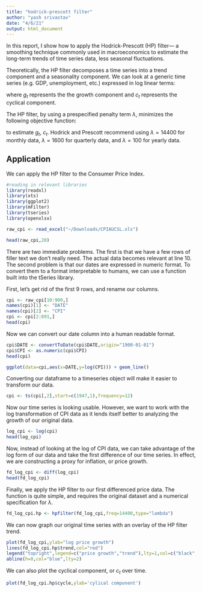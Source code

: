 ```yaml
---
title: "hodrick-prescott filter"
author: "yash srivastav"
date: "4/6/21"
output: html_document
---
```

In this report, I show how to apply the Hodrick-Prescott (HP) filter— a smoothing technique commonly used in macroeconomics to estimate the long-term trends of time series data, less seasonal fluctuations. 

Theoretically, the HP filter decomposes a time series into a trend component and a seasonality component. We can look at a generic time series (e.g. GDP, unemployment, etc.) expressed in log linear terms:

\begin{equation}
\text{log} y_t = g_t + c_t
\end{equation}

where $g_t$ represents the the growth component and $c_t$ represents the cyclical component.

The HP filter, by using a prespecified penalty term $\lambda$, minimizes the following objective function:

\begin{equation}
\sum_{t=1}^{T}c_t^2 + \lambda \sum_{t=3}^{T}[(1-L)^2 g_t]^2
\end{equation}

to estimate $g_t$, $c_t$. Hodrick and Prescott recommend using $\lambda=14400$ for monthly data, $\lambda=1600$ for quarterly data, and $\lambda=100$ for yearly data. 

## Application

We can apply the HP filter to the Consumer Price Index.

```r
#reading in relevant libraries
library(readxl)
library(xts)
library(ggplot2)
library(mFilter)
library(tseries)
library(openxlsx)
```


```r
raw_cpi <- read_excel("~/Downloads/CPIAUCSL.xls")
```

```r
head(raw_cpi,20)
```
There are two immediate problems. The first is that we have a few rows of filler text we don't really need. The actual data becomes relevant at line 10. The second problem is that our dates are expressed in numeric format. To convert them to a format interpretable to humans, we can use a function built into the tSeries library.

First, let's get rid of the first 9 rows, and rename our columns.
```r
cpi <- raw_cpi[10:900,]
names(cpi)[1] <- "DATE"
names(cpi)[2] <- "CPI"
cpi <- cpi[2:891,]
head(cpi)
```

Now we can convert our date column into a human readable format.
```r
cpi$DATE <- convertToDate(cpi$DATE,origin="1900-01-01")
cpi$CPI <- as.numeric(cpi$CPI)
head(cpi)
```

```r
ggplot(data=cpi,aes(x=DATE,y=log(CPI))) + geom_line()
```


Converting our dataframe to a timeseries object will make it easier to transform our data. 
```r
cpi <- ts(cpi[,2],start=c(1947,1),frequency=12)
```


Now our time series is looking usable. However, we want to work with the log transformation of CPI data as it lends itself better to analyzing the growth of our original data.

```r
log_cpi <- log(cpi)
head(log_cpi)
```

Now, instead of looking at the log of CPI data, we can take advantage of the log form of our data and take the first difference of our time series. In effect, we are constructing a proxy for inflation, or price growth.
```r
fd_log_cpi <- diff(log_cpi)
head(fd_log_cpi)
```

Finally, we apply the HP filter to our first differenced price data. The function is quite simple, and requires the original dataset and a numerical specification for $\lambda$.
```r
fd_log_cpi.hp <- hpfilter(fd_log_cpi,freq=14400,type="lambda")
```

We can now graph our original time series with an overlay of the HP filter trend. 
```r
plot(fd_log_cpi,ylab="log price growth")
lines(fd_log_cpi.hp$trend,col="red")
legend("topright",legend=c("price growth","trend"),lty=1,col=c("black","red"),bty="n")
abline(h=0,col="blue",lty=2)
```

We can also plot the cyclical component, or $c_t$ over time.
```r
plot(fd_log_cpi.hp$cycle,ylab='cylical component')
```







